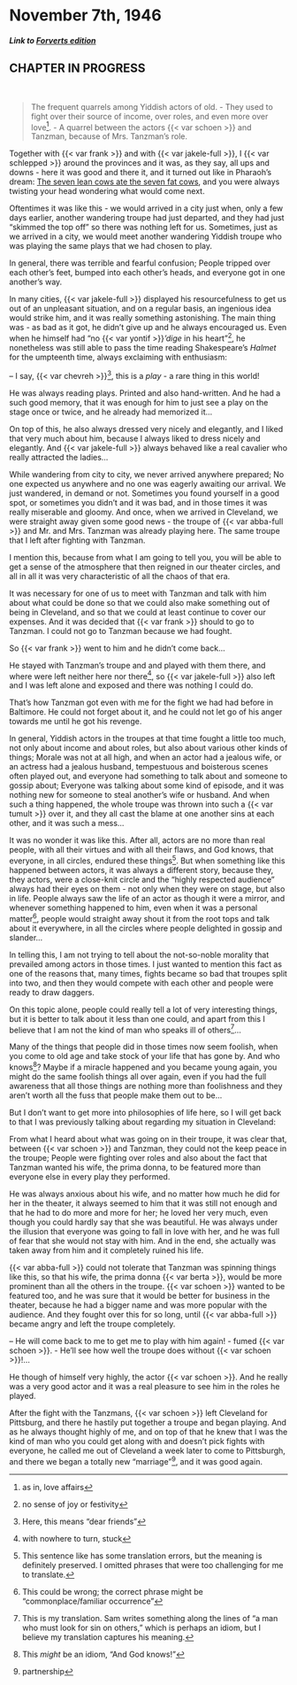 # November 7th, 1946

##### _Link to [Forverts edition](https://www.nli.org.il/en/newspapers/frw/1946/11/09/01/)_ {.unnumbered}

## CHAPTER IN PROGRESS

<br>

> The frequent quarrels among Yiddish actors of old. - They used to fight over their source of income, over roles, and even more over love^[as in, love affairs]. - A quarrel between the actors {{< var schoen >}} and Tanzman, because of Mrs. Tanzman's role.

Together with {{< var frank >}} and with {{< var jakele-full >}}, I {{< var schlepped >}} around the provinces and it was, as they say, all ups and downs - here it was good and there it, and it turned out like in Pharaoh's dream: [The seven lean cows ate the seven fat cows](https://en.wikipedia.org/wiki/Joseph_(Genesis)#Joseph_in_prison), and you were always twisting your head wondering what would come next.

Oftentimes it was like this - we would arrived in a city just when, only a few days earlier, another wandering troupe had just departed, and they had just "skimmed the top off" so there was nothing left for us. Sometimes, just as we arrived in a city, we would meet another wandering Yiddish troupe who was playing the same plays that we had chosen to play.

In general, there was terrible and fearful confusion; People tripped over each other's feet, bumped into each other's heads, and everyone got in one another's way.

In many cities, {{< var jakele-full >}} displayed his resourcefulness to get us out of an unpleasant situation, and on a regular basis, an ingenious idea would strike him, and it was really something astonishing. The main thing was - as bad as it got, he didn't give up and he always encouraged us. Even when he himself had "no {{< var yontif >}}_'dige_ in his heart"^[no sense of joy or festivity], he nonetheless was still able to pass the time reading Shakespeare's _Halmet_ for the umpteenth time, always exclaiming with enthusiasm:

-- I say, {{< var chevreh >}}^[Here, this means "dear friends"], this is a _play_ - a rare thing in this world!

He was always reading plays. Printed and also hand-written. And he had a such good memory, that it was enough for him to just see a play on the stage once or twice, and he already had memorized it...

On top of this, he also always dressed very nicely and elegantly, and I liked that very much about him, because I always liked to dress nicely and elegantly. And {{< var jakele-full >}} always behaved like a real cavalier who really attracted the ladies...

While wandering from city to city, we never arrived anywhere prepared; No one expected us anywhere and no one was eagerly awaiting our arrival. We just wandered, in demand or not. Sometimes you found yourself in a good spot, or sometimes you didn't and it was bad, and in those times it was really miserable and gloomy. And once, when we arrived in Cleveland, we were straight away given some good news - the troupe of {{< var abba-full >}} and Mr. and Mrs. Tanzman was already playing here. The same troupe that I left after fighting with Tanzman.

I mention this, because from what I am going to tell you, you will be able to get a sense of the atmosphere that then reigned in our theater circles, and all in all it was very characteristic of all the chaos of that era.


It was necessary for one of us to meet with Tanzman and talk with him about what could be done so that we could also make something out of being in Cleveland, and so that we could at least continue to cover our expenses. And it was decided that {{< var frank >}} should to go to Tanzman. I could not go to Tanzman because we had fought.

So {{< var frank >}} went to him and he didn't come back...

He stayed with Tanzman's troupe and and played with them there, and where were left neither here nor there^[with nowhere to turn, stuck], so {{< var jakele-full >}} also left and I was left alone and exposed and there was nothing I could do.

That's how Tanzman got even with me for the fight we had had before in Baltimore. He could not forget about it, and he could not let go of his anger towards me until he got his revenge.


In general, Yiddish actors in the troupes at that time fought a little too much, not only about income and about roles, but also about various other kinds of things; Morale was not at all high, and when an actor had a jealous wife, or an actress had a jealous husband, tempestuous and boisterous scenes often played out, and everyone had something to talk about and someone to gossip about; Everyone was talking about some kind of episode, and it was nothing new for someone to steal another's wife or husband. And when such a thing happened, the whole troupe was thrown into such a {{< var tumult >}} over it, and they all cast the blame at one another sins at each other, and it was such a mess...

It was no wonder it was like this. After all, actors are no more than real people, with all their virtues and with all their flaws, and God knows, that everyone, in all circles, endured these things^[This sentence like has some translation errors, but the meaning is definitely preserved. I omitted phrases that were too challenging for me to translate.]. But when something like this happened between actors, it was always a different story, because they, they actors, were a close-knit circle and the "highly respected audience" always had their eyes on them - not only when they were on stage, but also in life. People always saw the life of an actor as though it were a mirror, and whenever something happened to him, even when it was a personal matter^[This could be wrong; the correct phrase might be "commonplace/familiar occurrence"], people would straight away shout it from the root tops and talk about it everywhere, in all the circles where people delighted in gossip and slander...

In telling this, I am not trying to tell about the not-so-noble morality that prevailed among actors in those times. I just wanted to mention this fact as one of the reasons that, many times, fights became so bad that troupes split into two, and then they would compete with each other and people were ready to draw daggers.

On this topic alone, people could really tell a lot of very interesting things, but it is better to talk about it less than one could, and apart from this I believe that I am not the kind of man who speaks ill of others^[This is my translation. Sam writes something along the lines of "a man who must look for sin on others," which is perhaps an idiom, but I believe my translation captures his meaning.]...

Many of the things that people did in those times now seem foolish, when you come to old age and take stock of your life that has gone by. And who knows^[This _might_ be an idiom, "And God knows!"]? Maybe if a miracle happened and you became young again, you might do the same foolish things all over again, even if you had the full awareness that all those things are nothing more than foolishness and they aren't worth all the fuss that people make them out to be...

But I don't want to get more into philosophies of life here, so I will get back to that I was previously talking about regarding my situation in Cleveland:

From what I heard about what was going on in their troupe, it was clear that, between {{< var schoen >}} and Tanzman, they could not the keep peace in the troupe; People were fighting over roles and also about the fact that Tanzman wanted his wife, the prima donna, to be featured more than everyone else in every play they performed.

He was always anxious about his wife, and no matter how much he did for her in the theater, it always seemed to him that it was still not enough and that he had to do more and more for her; he loved her very much, even though you could hardly say that she was beautiful. He was always under the illusion that everyone was going to fall in love with her, and he was full of fear that she would not stay with him. And in the end, she actually was taken away from him and it completely ruined his life.

{{< var abba-full >}} could not tolerate that Tanzman was spinning things like this, so that his wife, the prima donna {{< var berta >}}, would be more prominent than all the others in the troupe. {{< var schoen >}} wanted to be featured too, and he was sure that it would be better for business in the theater, because he had a bigger name and was more popular with the audience. And they fought over this for so long, until {{< var abba-full >}} became angry and left the troupe completely.

-- He will come back to me to get me to play with him again! - fumed {{< var schoen >}}. - He'll see how well the troupe does without {{< var schoen >}}!...

He though of himself very highly, the actor {{< var schoen >}}. And he really was a very good actor and it was a real pleasure to see him in the roles he played.

After the fight with the Tanzmans, {{< var schoen >}} left Cleveland for Pittsburg, and there he hastily put together a troupe and began playing. And as he always thought highly of me, and on top of that he knew that I was the kind of man who you could get along with and doesn't pick fights with everyone, he called me out of Cleveland a week later to come to Pittsburgh, and there we began a totally new "marriage"^[partnership], and it was good again.
